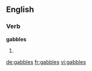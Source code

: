 ==English==

===Verb===
'''gabbles'''

# {{third-person singular of|gabble}}

[[de:gabbles]]
[[fr:gabbles]]
[[vi:gabbles]]